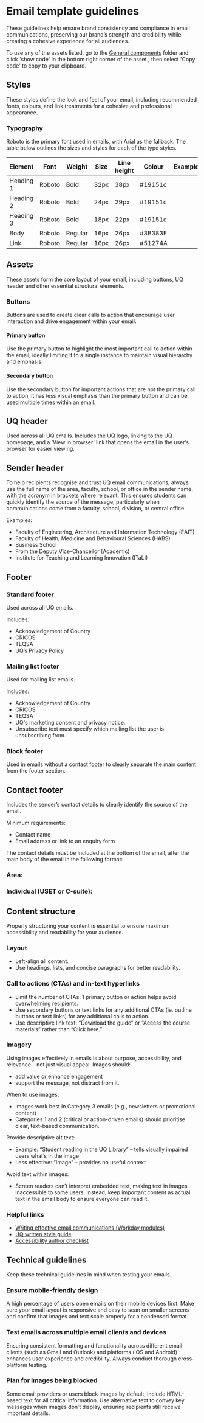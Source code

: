 
<Meta title="Design guidelines/Email template guidelines" />

# Email template guidelines

These guidelines help ensure brand consistency and compliance in email communications, preserving our brand’s strength and credibility while creating a cohesive experience for all audiences.

To use any of the assets listed, go to the [General components](?path=/docs/components-general-components--docs) folder and click 'show code' in the bottom right corner of the asset , then select 'Copy code' to copy to your clipboard.

## Styles

These styles define the look and feel of your email, including recommended fonts, colours, and link treatments for a cohesive and professional appearance.

### Typography

Roboto is the primary font used in emails, with Arial as the fallback. The table below outlines the sizes and styles for each of the type styles.

<table width={"100%"}>
  <thead>
    <tr>
      <th>Element</th>
      <th>Font</th>
      <th>Weight</th>
      <th>Size</th>
      <th>Line height</th>
      <th>Colour</th>
      <th>Example</th>
    </tr>
  </thead>
  <tbody>
    <tr>
      <td>Heading 1</td>
      <td>Roboto</td>
      <td>Bold</td>
      <td>32px</td>
      <td>38px</td>
      <td class="uqds-colour--black">
        <span class="uqds-colour--white">#19151c</span>
      </td>
      <td>
        <Story name="headingOne" of={typographyStories.heading1} />
      </td>
    </tr>
    <tr>
      <td>Heading 2</td>
      <td>Roboto</td>
      <td>Bold</td>
      <td>24px</td>
      <td>29px</td>
      <td class="uqds-colour--black">
        <span class="uqds-colour--white">#19151c</span>
      </td>
      <td>
        <Story name="headingTwo" of={typographyStories.heading2} />
      </td>
    </tr>
    <tr>
      <td>Heading 3</td>
      <td>Roboto</td>
      <td>Bold</td>
      <td>18px</td>
      <td>22px</td>
      <td class="uqds-colour--black">
        <span class="uqds-colour--white">#19151c</span>
      </td>
      <td>
        <Story name="headingThree" of={typographyStories.heading3} />
      </td>
    </tr>
    <tr>
      <td>Body</td>
      <td>Roboto</td>
      <td>Regular</td>
      <td>16px</td>
      <td>26px</td>
      <td class="uqds-colour--grey-900">
        <span class="uqds-colour--white">#3B383E</span>
      </td>
      <td>
        <Story name="Body text" of={typographyStories.bodyText} />
      </td>
    </tr>
    <tr>
      <td>Link</td>
      <td>Roboto</td>
      <td>Regular</td>
      <td>16px</td>
      <td>26px</td>
      <td class="uqds-colour--purple-500">
        <span class="uqds-colour--white">#51274A</span>
      </td>
      <td>
        <Story name="Link" of={typographyStories.bodyLink} />
      </td>
    </tr>
  </tbody>
</table>

## Assets

These assets form the core layout of your email, including buttons, UQ header and other essential structural elements.

### Buttons

Buttons are used to create clear calls to action that encourage user interaction and drive engagement within your email.

#### Primary button

Use the primary button to highlight the most important call to action within the email, ideally limiting it to a single instance to maintain visual hierarchy and emphasis.

<Canvas of={buttonStories.primaryButton} sourceState="none" />

#### Secondary button

Use the secondary button for important actions that are not the primary call to action, it has less visual emphasis than the primary button and can be used multiple times within an email.

<Canvas of={buttonStories.secondaryButton} sourceState="none" />

## UQ header

Used across all UQ emails. Includes the UQ logo, linking to the UQ homepage, and a ‘View in browser’ link that opens the email in the user’s browser for easier viewing.

<Canvas of={headerStories.header} sourceState="none" />

## Sender header

To help recipients recognise and trust UQ email communications, always use the full name of the area, faculty, school, or office in the sender name, with the acronym in brackets where relevant. This ensures students can quickly identify the source of the message, particularly when communications come from a faculty, school, division, or central office.

Examples:

- Faculty of Engineering, Architecture and Information Technology (EAIT)
- Faculty of Health, Medicine and Behavioural Sciences (HABS)
- Business School
- From the Deputy Vice-Chancellor (Academic)
- Institute for Teaching and Learning Innovation (ITaLI)

<Canvas of={senderHeaderStories.senderHeader} sourceState="none" />

## Footer

### Standard footer

Used across all UQ emails.

Includes:

- Acknowledgement of Country
- CRICOS
- TEQSA
- UQ’s Privacy Policy

<Canvas of={footerStandardStories.footerStandard} sourceState="none" />

### Mailing list footer

Used for mailing list emails.

Includes:

- Acknowledgement of Country
- CRICOS
- TEQSA
- UQ's marketing consent and privacy notice.
- Unsubscribe text must specify which mailing list the user is unsubscribing from.

<Canvas of={footerMailingListStories.MailingListFooter} sourceState="none" />

### Block footer

Used in emails without a contact footer to clearly separate the main content from the footer section.

<Canvas of={footerBlockStories.blockFooter} sourceState="none" />

## Contact footer

Includes the sender’s contact details to clearly identify the source of the email.

Minimum requirements:

- Contact name
- Email address or link to an enquiry form

The contact details must be included at the bottom of the email, after the main body of the email in the following format:

### Area:

<Canvas of={footerContactStories.contactArea} sourceState="none" />

### Individual (USET or C-suite):

<Canvas of={footerContactStories.contact} sourceState="none" />

## Content structure

Properly structuring your content is essential to ensure maximum accessibility and readability for your audience.

### Layout

- Left-align all content.
- Use headings, lists, and concise paragraphs for better readability.

### Call to actions (CTAs) and in-text hyperlinks

- Limit the number of CTAs: 1 primary button or action helps avoid overwhelming recipients.
- Use secondary buttons or text links for any additional CTAs (ie. outline buttons or text links) for any additional calls to action.
- Use descriptive link text: “Download the guide” or “Access the course materials” rather than “Click here.”

### Imagery

Using images effectively in emails is about purpose, accessibility, and relevance &ndash; not just visual appeal. Images should:

- add value or enhance engagement
- support the message, not distract from it.

When to use images:

- Images work best in Category 3 emails (e.g., newsletters or promotional content)
- Categories 1 and 2 (critical or action-driven emails) should prioritise clear, text-based communication.

Provide descriptive alt text:

- Example: “Student reading in the UQ Library” – tells visually impaired users what’s in the image
- Less effective: “Image” – provides no useful context

Avoid text within images:

- Screen readers can’t interpret embedded text, making text in images inaccessible to some users. Instead, keep important content as actual text in the email body to ensure everyone can read it.

### Helpful links

- [Writing effective email communications (Workday modules)](https://wd3.myworkday.com/uq/learning/course/03754d08acfb1000da689b451a150000?type=9882927d138b100019b928e75843018d&record=91348ef70804100082cc384e3a320000&metadataEntryPoint=%2Fuq%2Flearning)
- [UQ written style guide](https://marketing-communication.uq.edu.au/written-style-guide)
- [Accessibility author checklist](https://staff.uq.edu.au/information-and-services/information-technology/web-and-intranet-sites/web-writing-guide/edit-website-content/web-accessibility/accessibility-author-checklist)

## Technical guidelines

Keep these technical guidelines in mind when testing your emails.

### Ensure mobile-friendly design

A high percentage of users open emails on their mobile devices first. Make sure your email layout is responsive and easy to scan on smaller screens and confirm that images and text scale properly for a condensed format.

### Test emails across multiple email clients and devices

Ensuring consistent formatting and functionality across different email clients (such as Gmail and Outlook) and platforms (iOS and Android) enhances user experience and credibility. Always conduct thorough cross-platform testing.

### Plan for images being blocked

Some email providers or users block images by default, include HTML-based text for all critical information. Use alternative text to convey key messages when images don’t display, ensuring recipients still receive important details.
